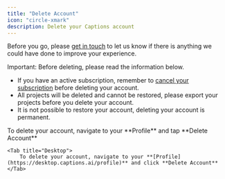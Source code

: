 ```yaml
---
title: "Delete Account"
icon: "circle-xmark"
description: Delete your Captions account
---
```


Before you go, please [get in touch](/docs/support) to let us know if there is anything we could have done to improve your experience.

<Warning>Important: Before deleting, please read the information below.</Warning>

- If you have an active subscription, remember to [cancel your subscription](https://help.captions.ai/docs/subscriptions#cancel-a-trial-or-subscription) before deleting your account.
- All projects will be deleted and cannot be restored, please export your projects before you delete your account.
- It is not possible to restore your account, deleting your account is permanent.

<Tabs>
    <Tab title="iOS">
        To delete your account, navigate to your **Profile** and tap **Delete Account**
    </Tab>

    <Tab title="Desktop">
        To delete your account, navigate to your **[Profile](https://desktop.captions.ai/profile)** and click **Delete Account**
    </Tab>
</Tabs>